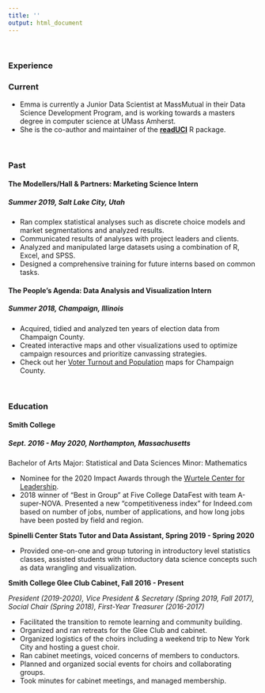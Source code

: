 ```yaml
---
title: ''
output: html_document
---
```

<br>

### Experience 

### Current

- Emma is currently a Junior Data Scientist at MassMutual in their Data Science Development Program, and is working towards a masters degree in computer science at UMass Amherst.
- She is the co-author and maintainer of the [**readUCI**](https://github.com/emmal73/readUCI) R package.

<br>

### Past

#### The Modellers/Hall & Partners: Marketing Science Intern
##### Summer 2019, Salt Lake City, Utah
- Ran complex statistical analyses such as discrete choice models and market segmentations and analyzed results.
- Communicated results of analyses with project leaders and clients.
- Analyzed and manipulated large datasets using a combination of R, Excel, and SPSS.
- Designed a comprehensive training for future interns based on common tasks. 
 

#### The People's Agenda: Data Analysis and Visualization Intern
##### Summer 2018, Champaign, Illinois
- Acquired, tidied and analyzed ten years of election data from Champaign County. 
- Created interactive maps and other visualizations used to optimize campaign resources and prioritize canvassing strategies. 
- Check out her [Voter Turnout and Population](https://emmaprojects.shinyapps.io/tpa_turnout/) maps for Champaign County.


<br>

### Education
#### Smith College
##### Sept. 2016 - May 2020, Northampton, Massachusetts
Bachelor of Arts
Major: Statistical and Data Sciences
Minor: Mathematics

- Nominee for the 2020 Impact Awards through the [Wurtele Center for Leadership](https://www.smith.edu/about-smith/wurtele-center). 
- 2018 winner of "Best in Group" at Five College DataFest with team A-super-NOVA. Presented a new "competitiveness index" for Indeed.com based on number of jobs, number of applications, and how long jobs have been posted by field and region.

**Spinelli Center Stats Tutor and Data Assistant, Spring 2019 - Spring 2020**

- Provided one-on-one and group tutoring in introductory level statistics classes, assisted students with introductory data science concepts such as data wrangling and visualization. 

**Smith College Glee Club Cabinet, Fall 2016 - Present**

*President (2019-2020), Vice President & Secretary (Spring 2019, Fall 2017), Social Chair (Spring 2018), First-Year Treasurer (2016-2017)* 

- Facilitated the transition to remote learning and community building.
- Organized and ran retreats for the Glee Club and cabinet. 
- Organized logistics of the choirs including a weekend trip to New York City and hosting a guest choir.
- Ran cabinet meetings, voiced concerns of members to conductors.
- Planned and organized social events for choirs and collaborating groups. 
- Took minutes for cabinet meetings, and managed membership. 
 
<br>

